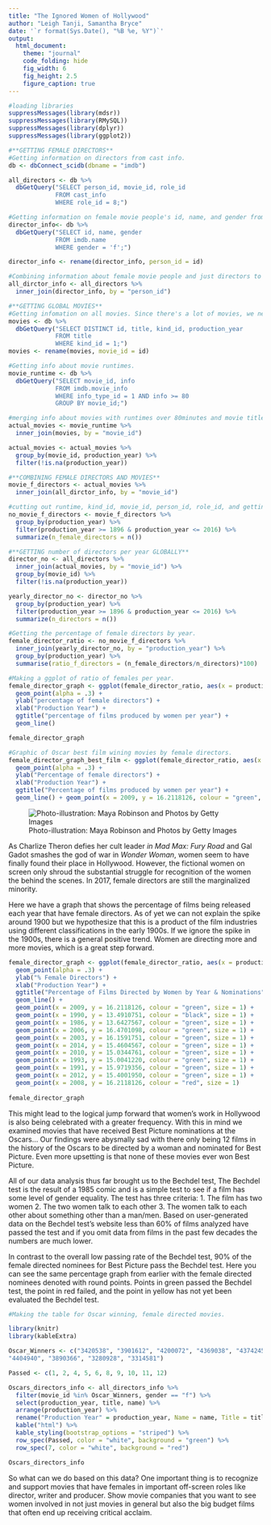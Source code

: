 ```yaml
---
title: "The Ignored Women of Hollywood"
author: "Leigh Tanji, Samantha Bryce"
date: '`r format(Sys.Date(), "%B %e, %Y")`'
output: 
  html_document:
    theme: "journal"
    code_folding: hide
    fig_width: 6 
    fig_height: 2.5
    figure_caption: true
---
```

```r
#loading libraries
suppressMessages(library(mdsr))
suppressMessages(library(RMySQL))
suppressMessages(library(dplyr))
suppressMessages(library(ggplot2))

#**GETTING FEMALE DIRECTORS**
#Getting information on directors from cast info. 
db <- dbConnect_scidb(dbname = "imdb")

all_directors <- db %>%
  dbGetQuery("SELECT person_id, movie_id, role_id
             FROM cast_info
             WHERE role_id = 8;")

#Getting information on female movie people's id, name, and gender from 'imdb.name' 
director_info<- db %>%
  dbGetQuery("SELECT id, name, gender 
             FROM imdb.name
             WHERE gender = 'f';")

director_info <- rename(director_info, person_id = id)

#Combining information about female movie people and just directors to get more information about female directors.
all_dirctor_info <- all_directors %>%
  inner_join(director_info, by = "person_id")
```

```r
#**GETTING GLOBAL MOVIES**
#Getting infomation on all movies. Since there's a lot of movies, we need more info on these movies. 
movies <- db %>%
  dbGetQuery("SELECT DISTINCT id, title, kind_id, production_year
             FROM title
             WHERE kind_id = 1;")
movies <- rename(movies, movie_id = id)

#Getting info about movie runtimes.
movie_runtime <- db %>%
  dbGetQuery("SELECT movie_id, info
             FROM imdb.movie_info 
             WHERE info_type_id = 1 AND info >= 80
             GROUP BY movie_id;")

#merging info about movies with runtimes over 80minutes and movie title, and movie id.  
actual_movies <- movie_runtime %>%
  inner_join(movies, by = "movie_id")

actual_movies <- actual_movies %>%
  group_by(movie_id, production_year) %>%
  filter(!is.na(production_year))
```

```r
#**COMBINING FEMALE DIRECTORS AND MOVIES**
movie_f_directors <- actual_movies %>%
  inner_join(all_dirctor_info, by = "movie_id")
```

```r
#cutting out runtime, kind_id, movie_id, person_id, role_id, and getting number of female directed movies per year.
no_movie_f_directors <- movie_f_directors %>%
  group_by(production_year) %>%
  filter(production_year >= 1896 & production_year <= 2016) %>%
  summarize(n_female_directors = n())
```

```r
#**GETTING number of directors per year GLOBALLY** 
director_no <- all_directors %>%
  inner_join(actual_movies, by = "movie_id") %>%
  group_by(movie_id) %>%
  filter(!is.na(production_year))

yearly_director_no <- director_no %>%
  group_by(production_year) %>%
  filter(production_year >= 1896 & production_year <= 2016) %>%
  summarize(n_directors = n())
```

```r
#Getting the percentage of female directors by year. 
female_director_ratio <- no_movie_f_directors %>%
  inner_join(yearly_director_no, by = "production_year") %>%
  group_by(production_year) %>%
  summarise(ratio_f_directors = (n_female_directors/n_directors)*100)
```
```r
  
#Making a ggplot of ratio of females per year.
female_director_graph <- ggplot(female_director_ratio, aes(x = production_year, y = ratio_f_directors)) + 
  geom_point(alpha = .3) +
  ylab("percentage of female directors") + 
  xlab("Production Year") + 
  ggtitle("percentage of films produced by women per year") +
  geom_line()

female_director_graph

```

```r
#Graphic of Oscar best film wining movies by female directors. 
female_director_graph_best_film <- ggplot(female_director_ratio, aes(x = production_year, y = ratio_f_directors)) + 
  geom_point(alpha = .3) +
  ylab("Percentage of female directors") + 
  xlab("Production Year") + 
  ggtitle("Percentage of films produced by women per year") +
  geom_line() + geom_point(x = 2009, y = 16.2118126, colour = "green", size = 3) + geom_point(x = 1990, y = 13.4910751, colour = "green", size = 3) + geom_point(x = 1986, y = 13.6427567, colour = "green", size = 3) + geom_point(x = 2006, y = 16.4701098, colour = "green", size = 3) + geom_point(x = 2003, y = 16.1591751, colour = "green", size = 3) + geom_point(x = 2014, y = 15.4604567, colour = "green", size = 3) + geom_point(x = 2009, y = 17, colour = "red", size = 3) + geom_point(x = 2010, y = 15.0344761, colour = "green", size = 3) + geom_point(x = 1993, y = 15.0041220, colour = "green", size = 3) + geom_point(x = 1991, y = 15.9719356, colour = "yellow", size = 3) + geom_point(x = 2010, y = 16, colour = "green", size = 3) + geom_point(x = 2012, y = 15.4001950, colour = "green", size = 3) + scale_y_continuous(limits = c(0, 20)) + scale_x_continuous(limits = c(1985, 2017))
```

![Photo-illustration: Maya Robinson and Photos by Getty Images](http://pixel.nymag.com/imgs/daily/vulture/2015/11/02/02-female-directors-lede-3.jpg)

As Charlize Theron defies her cult leader *in Mad Max: Fury Road* and Gal Gadot smashes the god of war in *Wonder Woman*, women seem to have finally found their place in Hollywood. However, the fictional women on screen only shroud the substantial struggle for recognition of the women the behind the scenes. In 2017, female directors are still the marginalized minority. 

Here we have a graph that shows the percentage of films being released each year that have female directors. As of yet we can not explain the spike around 1900 but we hypothesize that this is a product of the film industries using different classifications in the early 1900s. If we ignore the spike in the 1900s, there is a general positive trend. Women are directing more and more movies, which is a great step forward.

```r
female_director_graph <- ggplot(female_director_ratio, aes(x = production_year, y = ratio_f_directors)) + 
  geom_point(alpha = .3) +
  ylab("% Female Directors") + 
  xlab("Production Year") + 
  ggtitle("Percentage of Films Directed by Women by Year & Nominations") +
  geom_line() + 
  geom_point(x = 2009, y = 16.2118126, colour = "green", size = 1) + 
  geom_point(x = 1990, y = 13.4910751, colour = "black", size = 1) +
  geom_point(x = 1986, y = 13.6427567, colour = "green", size = 1) + 
  geom_point(x = 2006, y = 16.4701098, colour = "green", size = 1) + 
  geom_point(x = 2003, y = 16.1591751, colour = "green", size = 1) + 
  geom_point(x = 2014, y = 15.4604567, colour = "green", size = 1) + 
  geom_point(x = 2010, y = 15.0344761, colour = "green", size = 1) + 
  geom_point(x = 1993, y = 15.0041220, colour = "green", size = 1) + 
  geom_point(x = 1991, y = 15.9719356, colour = "green", size = 1) + 
  geom_point(x = 2012, y = 15.4001950, colour = "green", size = 1) +
  geom_point(x = 2008, y = 16.2118126, colour = "red", size = 1)
  
female_director_graph 
```


This might lead to the logical jump forward that women’s work in Hollywood is also being celebrated with a greater frequency. With this in mind we examined movies that have received Best Picture nominations at the Oscars… Our findings were abysmally sad with there only being 12 films in the history of the Oscars to be directed by a woman and nominated for Best Picture. Even more upsetting is that none of these movies ever won Best Picture.

All of our data analysis thus far brought us to the Bechdel test, The Bechdel test is the result of a 1985 comic and is a simple test to see if a film has some level of gender equality. The test has three criteria:
1. The film has two women
2. The two women talk to each other
3. The women talk to each other about something other than a man/men.
Based on user-generated data on the Bechdel test’s website less than 60% of films analyzed have passed the test and if you omit data from films in the past few decades the numbers are much lower.

In contrast to the overall low passing rate of the Bechdel test, 90% of the female directed nominees for Best Picture pass the Bechdel test. Here you can see the same percentage graph from earlier with the female directed nominees denoted with round points. Points in green passed the Bechdel test, the point in red failed, and the point in yellow has not yet been evaluated the Bechdel test.

```r
#Making the table for Oscar winning, female directed movies. 

library(knitr)
library(kableExtra)

Oscar_Winners <- c("3420538", "3901612", "4200072", "4369038", "4374245", "4408215", "4565524", "4590482",
"4404940", "3890366", "3280928", "3314581")

Passed <- c(1, 2, 4, 5, 6, 8, 9, 10, 11, 12)

Oscars_directors_info <- all_directors_info %>%
  filter(movie_id %in% Oscar_Winners, gender == "f") %>%
  select(production_year, title, name) %>%
  arrange(production_year) %>% 
  rename("Production Year" = production_year, Name = name, Title = title) %>%
  kable("html") %>%
  kable_styling(bootstrap_options = "striped") %>%
  row_spec(Passed, color = "white", background = "green") %>%
  row_spec(7, color = "white", background = "red")

Oscars_directors_info 
```

So what can we do based on this data? One important thing is to recognize and support movies that have females in important off-screen roles like director, writer and producer. Show movie companies that you want to see women involved in not just movies in general but also the big budget films that often end up receiving critical acclaim.














